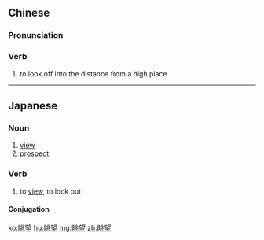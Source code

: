 ==Chinese==
{{zh-forms}}

===Pronunciation===
{{zh-pron
|m=tiàowàng
|c=tiu3 mong6
|cat=v
}}

===Verb===
{{zh-verb}}

# to look off into the distance from a high place

----

==Japanese==
{{ja-kanjitab|ちょう|ぼう|yomi=o}}

===Noun===
{{ja-noun|ちょうぼう}}

# [[view]]
# [[prospect]]

===Verb===
{{ja-verb-suru|ちょうぼう}}

# to [[view]], to look out

====Conjugation====
{{ja-suru|ちょうぼう}}

[[ko:眺望]]
[[hu:眺望]]
[[mg:眺望]]
[[zh:眺望]]